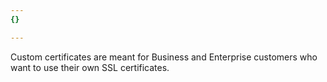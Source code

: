 ```yaml
---
{}

---
```


Custom certificates are meant for Business and Enterprise customers who want to use their own SSL certificates.
